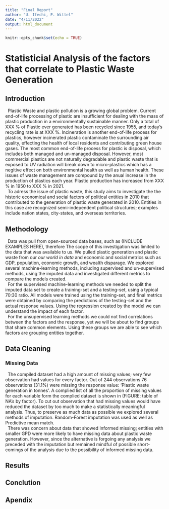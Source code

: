```yaml
---
title: "Final Report"
author: "U. Ifechi, P. Wittel"
date: "4/11/2022"
output: html_document
---
```


```r
knitr::opts_chunk$set(echo = TRUE)
```

# Statisticial Analysis of the factors that correlate to Plastic Waste Generation

## Introduction

|   Plastic Waste and plastic pollution is a growing global problem. Current end-of-life processing of plastic are insufficient for dealing with the mass of plastic production in a environmentally sustainable manner. Only a total of XXX % of Plastic ever generated has been recycled since 1955, and today's recycling rate is at XXX %. Incineration is another end-of-life process for plastics, however incinerated plastic contaminate the surrounding air quality, effecting the health of local residents and contributing green house gases. The most common end-of-life process for plastic is disposal, which includes both managed and un-managed disposal. However, most commercial plastics are not naturally degradable and plastic waste that is exposed to UV radiation will break down to micro-plastics which has a negitive effect on both environmental health as well as human health. These issues of waste management are compound by the anual increase in the production of plastics each year. Plastic production has increased from XXX % in 1950 to XXX % in 2021. 

|   To adress the issue of plastic waste, this study aims to investigate the the historic economical and social factors of political entities in 2010 that contributed to the generation of plastic waste generated in 2010. Entities in this case are recognized semi-independent political structures; examples include nation states, city-states, and overseas territories. 

## Methodology

|   Data was pull from open-sourced data bases, such as (INCLUDE EXAMPLES HERE), therefore The scope of this investigation was limited to the data that was available to us. We pulled plastic generation and plastic waste from our _our world in data_ and economic and social metrics such as GDP, population, economic growth, and wealth disparage. We explored several machine-learning methods, including supervised and un-supervised methods, using the imputed data and investigated different metrics to compare the models created. 

|   For the supervised machine-learning methods we needed to split the imputed data set to create a training-set and a testing-set, using a typical 70:30 ratio. All models were trained using the training-set, and final metrics were obtained by comparing the predictions of the testing-set and the actual response values. Using the regression created by the model we can understand the impact of each factor.

|   For the unsupervised learning methods we could not find correlations between the factors and the response, yet we will be about to find groups that share common elements. Using these groups we are able to see which factors are grouping entities together.

## Data Cleaning

### Missing Data

|   The compiled dataset had a high amount of missing values; very few observation had values for every factor. Out of 244 observations 76 observations (31.1%) were missing the response value: 'Plastic waste generation in tonnes'. A complied list of all the proportion of missing values for each variable form the complied dataset is shown in (FIGURE: table of NA's by factor). To cut out observation that had missing values would have reduced the dataset by too much to make a statistically meaningful analysis. Thus, to preserve as much data as possible we explored several methods of imputation. Random-Forest imputation was used as well as Predictive mean match.

|   There was concern about data that showed Informed missing; entities with smaller GPD were more likely to have missing data about plastic waste generation. However, since the alternative is forgoing any analysis we preceded with the imputation but remained mindful of possible short-comings of the analysis due to the possibility of informed missing data.



## Results


## Conclution


## Apendix








